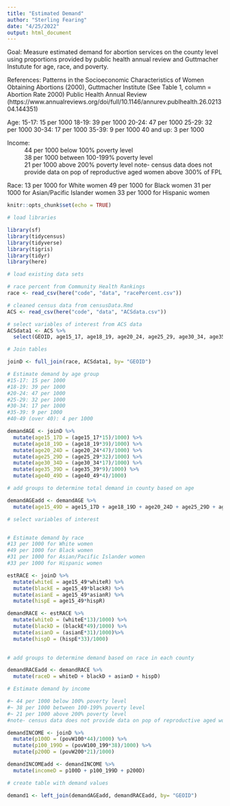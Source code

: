 ```yaml
---
title: "Estimated Demand"
author: "Sterling Fearing"
date: "4/25/2022"
output: html_document
---
```

Goal: Measure estimated demand for abortion services on the county level using proportions provided by public health annual review and Guttmacher Instutute for age, race, and poverty. 

References: Patterns in the Socioeconomic Characteristics of Women Obtaining Abortions (2000), Guttmacher Institute
(See Table 1, column = Abortion Rate 2000)
Public Health Annual Review (https://www.annualreviews.org/doi/full/10.1146/annurev.publhealth.26.021304.144351)

Age: 
15-17: 15 per 1000
18-19: 39 per 1000
20-24: 47 per 1000
25-29: 32 per 1000
30-34: 17 per 1000
35-39: 9 per 1000
40 and up: 3 per 1000

Income: 
~ 44 per 1000 below 100% poverty level
~ 38 per 1000 between 100-199% poverty level
~ 21 per 1000 above 200% poverty level
note- census data does not provide data on pop of reproductive aged women above 300% of FPL

Race:
13 per 1000 for White women
49 per 1000 for Black women
31 per 1000 for Asian/Pacific Islander women
33 per 1000 for Hispanic women



```r
knitr::opts_chunk$set(echo = TRUE)
```


```r
# load libraries

library(sf)
library(tidycensus)
library(tidyverse)
library(tigris)
library(tidyr)
library(here)

```

```r
# load existing data sets

# race percent from Community Health Rankings
race <- read_csv(here("code", "data", "racePercent.csv"))

# cleaned census data from censusData.Rmd
ACS <- read_csv(here("code", "data", "ACSdata.csv"))

```

```r
# select variables of interest from ACS data
ACSdata1 <- ACS %>%
  select(GEOID, age15_17, age18_19, age20_24, age25_29, age30_34, age35_39, age40_49, age15_49, povWtotal, povW100, povW100_199, povW200)

```

```r
# Join tables

joinD <- full_join(race, ACSdata1, by= "GEOID")

```

```r
# Estimate demand by age group
#15-17: 15 per 1000
#18-19: 39 per 1000
#20-24: 47 per 1000
#25-29: 32 per 1000
#30-34: 17 per 1000
#35-39: 9 per 1000
#40-49 (over 40): 4 per 1000

demandAGE <- joinD %>%
  mutate(age15_17D = (age15_17*15)/1000) %>%
  mutate(age18_19D = (age18_19*39)/1000) %>%
  mutate(age20_24D = (age20_24*47)/1000) %>%
  mutate(age25_29D = (age25_29*32)/1000) %>%
  mutate(age30_34D = (age30_34*17)/1000) %>%
  mutate(age35_39D = (age35_39*9)/1000) %>%
  mutate(age40_49D = (age40_49*4)/1000)

# add groups to determine total demand in county based on age 

demandAGEadd <- demandAGE %>%
  mutate(age15_49D = age15_17D + age18_19D + age20_24D + age25_29D + age30_34D + age35_39D + age40_49D)

# select variables of interest



```

```r
# Estimate demand by race
#13 per 1000 for White women
#49 per 1000 for Black women
#31 per 1000 for Asian/Pacific Islander women
#33 per 1000 for Hispanic women

estRACE <- joinD %>%
  mutate(whiteE = age15_49*whiteR) %>%
  mutate(blackE = age15_49*blackR) %>%
  mutate(asianE = age15_49*asianR) %>%
  mutate(hispE = age15_49*hispR)

demandRACE <- estRACE %>%
  mutate(whiteD = (whiteE*13)/1000) %>%
  mutate(blackD = (blackE*49)/1000) %>%
  mutate(asianD = (asianE*31)/1000)%>%
  mutate(hispD = (hispE*33)/1000)
  

# add groups to determine demand based on race in each county

demandRACEadd <- demandRACE %>%
  mutate(raceD = whiteD + blackD + asianD + hispD)
```

```r
# Estimate demand by income 

#~ 44 per 1000 below 100% poverty level
#~ 38 per 1000 between 100-199% poverty level
#~ 21 per 1000 above 200% poverty level
#note- census data does not provide data on pop of reproductive aged women above 300% of FPL

demandINCOME <- joinD %>%
  mutate(p100D = (povW100*44)/1000) %>%
  mutate(p100_199D = (povW100_199*38)/1000) %>%
  mutate(p200D = (povW200*21)/1000)

demandINCOMEadd <- demandINCOME %>%
  mutate(incomeD = p100D + p100_199D + p200D)
```

```r
# create table with demand values 

demand1 <- left_join(demandAGEadd, demandRACEadd, by= "GEOID")
```

